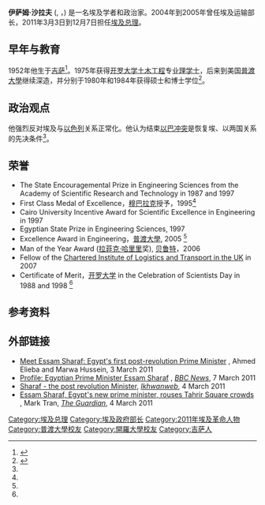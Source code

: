 {{Infobox officeholder
|name           = 伊萨姆·沙拉夫<br><small>عصام شرف</small>
|image          = Dr Essam Sharaf.jpg
|office         = [[埃及总理|埃及总理]]
|leader         = [[穆罕默德·侯赛因·坦塔维|穆罕默德·侯赛因·坦塔维]]
|term_start     = 2011年3月3日
|term_end       = 2011年12月7日
|predecessor    = [[艾哈迈德·沙菲克|艾哈迈德·沙菲克]]
|successor      = [[卡迈勒·詹祖里|卡迈勒·詹祖里]]
|office2        = 埃及交通运输部长
|primeminister2 = [[艾哈迈德·马哈茂德·穆罕默德·纳齐夫|艾哈迈德·马哈茂德·穆罕默德·纳齐夫]]
|term_start2    = 2004年6月1日
|term_end2      = 2005年12月15日
|predecessor2   = Hamdy El-Shayeb
|successor2     = Mohamed Mansour
|birth_date     = {{birth year and age|1952|2|7}}
|birth_place    = [[埃及王国|埃及]][[吉萨|吉萨]]
|death_date     = 
|death_place    = 
|party          = [[独立人士|独立人士]] <small>(2005年–现在)</small>
|otherparty     = [[民族民主党_(埃及)|民族民主党]] <small>(2005年以前)</small>
|alma_mater     = [[开罗大学|开罗大学]]<br>[[普渡大學|普渡大學]]
|religion       = [[逊尼派|逊尼派]]
}}
'''伊萨姆·沙拉夫''' ({{lang-ar|عصام عبد العزيز شرف}}, {{IPA-arz|ʕeˈsˤɑːm ʕæbdelʕæˈziːz ʃɑɾˤɑf|IPA}}，{{bd|1952年||}}) 是一名埃及学者和政治家。2004年到2005年曾任埃及运输部长，2011年3月3日到12月7日担任[[埃及总理|埃及总理]]。

== 早年与教育 ==
1952年他生于[[吉萨|吉萨]]<ref name="Ahram">{{cite web|title=Meet Essam Sharaf: Egypt's first post-revolution Prime Minister|url=http://english.ahram.org.eg/~/NewsContent/1/64/6892/Egypt/Politics-/Meet-Essam-Sharaf-Egypts-first-postrevolution-Prim.aspx|publisher=Ahram online|accessdate=4 March 2011|coauthors=Ahmed Elieba & Marwa Hussein|archive-date=2011-03-05|archive-url=https://web.archive.org/web/20110305225558/http://english.ahram.org.eg/~/NewsContent/1/64/6892/Egypt/Politics-/Meet-Essam-Sharaf-Egypts-first-postrevolution-Prim.aspx|dead-url=no}}</ref>。1975年获得[[开罗大学|开罗大学]][[土木工程|土木工程]]专业[[理学士|理学士]]，后来到美国[[普渡大學|普渡大學]]继续深造，并分别于1980年和1984年获得硕士和博士学位<ref name="purdue">{{cite web |url=https://engineering.purdue.edu/Engr/People/Awards/Institutional/DEA/DEA_2006/sharaf |title=Purdue University Profile of Essam Sharaf |accessdate=3 March 2011 |archive-date=2021-02-12 |archive-url=https://web.archive.org/web/20210212100339/https://engineering.purdue.edu/Engr/People/Awards/Institutional/DEA/DEA_2006/sharaf }}</ref>。

== 政治观点 ==
他强烈反对埃及与[[以色列|以色列]]关系正常化。他认为结束[[以巴冲突|以巴冲突]]是恢复埃、以两国关系的先决条件<ref name="Ahram"/>。

==荣誉==
* The State Encouragemental Prize in Engineering Sciences from the Academy of Scientific Research and Technology in 1987 and 1997
* First Class Medal of Excellence，[[穆巴拉克|穆巴拉克]]授予，1995<ref name="purdue"/>
* Cairo University Incentive Award for Scientific Excellence in Engineering in 1997 
* Egyptian State Prize in Engineering Sciences, 1997
* Excellence Award in Engineering，[[普渡大學|普渡大學]], 2005 <ref name="purdue"/>
* Man of the Year Award ([[拉菲克·哈里里|拉菲克·哈里里]]奖), [[贝鲁特|贝鲁特]]，2006
* Fellow of the [[Chartered_Institute_of_Logistics_and_Transport_in_the_UK|Chartered Institute of Logistics and Transport in the UK]] in 2007
* Certificate of Merit，[[开罗大学|开罗大学]] in the Celebration of Scientists Day in 1988 and 1998 <ref name="purdue"/>

== 参考资料 ==
{{Reflist}}

== 外部链接 ==
* [http://english.ahram.org.eg/~/NewsContent/1/64/6892/Egypt/Politics-/Meet-Essam-Sharaf-Egypts-first-postrevolution-Prim.aspx Meet Essam Sharaf: Egypt's first post-revolution Prime Minister] {{Wayback|url=http://english.ahram.org.eg/~/NewsContent/1/64/6892/Egypt/Politics-/Meet-Essam-Sharaf-Egypts-first-postrevolution-Prim.aspx |date=20110305225558 }}, Ahmed Elieba and Marwa Hussein, 3 March 2011
* [http://www.bbc.co.uk/news/world-middle-east-12668416 Profile: Egyptian Prime Minister Essam Sharaf] {{Wayback|url=http://www.bbc.co.uk/news/world-middle-east-12668416 |date=20190520183431 }}, ''[[BBC_News|BBC News]]'', 7 March 2011
* [https://web.archive.org/web/20110305125849/http://www.ikhwanweb.com/article.php?id=28148 Sharaf - the post revolution Minister], ''[[Ikhwanweb|Ikhwanweb]]'', 4 March 2011
* [http://www.guardian.co.uk/world/2011/mar/04/egypts-new-prime-minister-tahrir-square Essam Sharaf, Egypt's new prime minister, rouses Tahrir Square crowds] {{Wayback|url=http://www.guardian.co.uk/world/2011/mar/04/egypts-new-prime-minister-tahrir-square |date=20120903091957 }}, Mark Tran, ''[[The_Guardian|The Guardian]]'', 4 March 2011

{{埃及总理}}

{{DEFAULTSORT:Sharaf, Essam}}
[[Category:埃及总理|Category:埃及总理]]
[[Category:埃及政府部长|Category:埃及政府部长]]
[[Category:2011年埃及革命人物|Category:2011年埃及革命人物]]
[[Category:普渡大學校友|Category:普渡大學校友]]
[[Category:開羅大學校友|Category:開羅大學校友]]
[[Category:吉萨人|Category:吉萨人]]